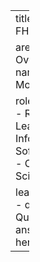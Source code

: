 ---
title: API-Focused FHIR Resources

area:
  name: Overview
topic:
  name: FHIR Data Modeling

roles:
  - Investigator
  - Research Leaders
  - Informaticist
  - Software Engineer
  - Clinician Scientist/Trainee

learning_objectives:
  - question: Question here
    answer: Answer here
---